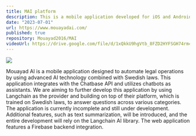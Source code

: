 ```yaml
---
title: MAI platform
description: This is a mobile application developed for iOS and Android using Flutter framework.
date: "2023-07-01"
url: https://www.mouayadai.com/
published: true
repository: Mouayad2016/MAI
videoUrl: https://drive.google.com/file/d/1xQkkU9hgVtb_8FZD2HYFSGH74rm4blfK/view?usp=drive_link
---
```



[![](https://www.mouayadai.com/assets/img/advo-frames.png)](https://www.mouayadai.com/)

Mouayad AI is a mobile application designed to automate legal operations by using advanced AI technology combined with Swedish laws. 
This application integrates with the Chatbase API and utilizes chatbots as assistants. 
We are aiming to further develop this application by using Langchain as the provider and building on top of their platform, which is trained on Swedish laws, to answer questions across various categories.
The application is currently incomplete and still under development. 
Additional features, such as text summarization, will be introduced, and the entire development will rely on the Langchain AI library. 
The web application features a Firebase backend integration.